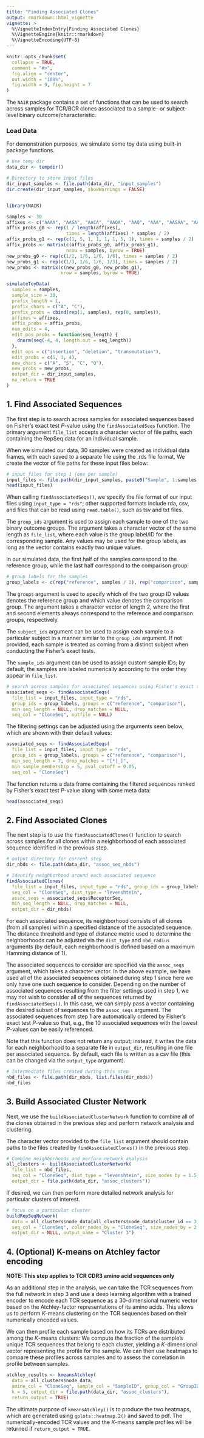 ```yaml
---
title: "Finding Associated Clones"
output: rmarkdown::html_vignette
vignette: >
  %\VignetteIndexEntry{Finding Associated Clones}
  %\VignetteEngine{knitr::rmarkdown}
  %\VignetteEncoding{UTF-8}
---
```


```r
knitr::opts_chunk$set(
  collapse = TRUE,
  comment = "#>",
  fig.align = "center", 
  out.width = "100%",
  fig.width = 9, fig.height = 7
)
```


The `NAIR` package contains a set of functions that can be used to search across samples for TCR/BCR clones associated to a sample- or subject-level binary outcome/characteristic. 


### Load Data

For demonstration purposes, we simulate some toy data using built-in package functions.

```r
# Use temp dir
data_dir <- tempdir()

# Directory to store input files
dir_input_samples <- file.path(data_dir, "input_samples")
dir.create(dir_input_samples, showWarnings = FALSE)


library(NAIR)

samples <- 30
affixes <- c("AAAA", "AASA", "AACA", "AAQA", "AAQ", "AAA", "AASAA", "AAAAA")
affix_probs_g0 <- rep(1 / length(affixes), 
                      times = length(affixes) * samples / 2)
affix_probs_g1 <- rep(c(1, 5, 1, 1, 1, 1, 5, 1), times = samples / 2)
affix_probs <- matrix(c(affix_probs_g0, affix_probs_g1),
                      nrow = samples, byrow = TRUE)
new_probs_g0 <- rep(c(1/2, 1/6, 1/6, 1/6), times = samples / 2)
new_probs_g1 <- rep(c(1/3, 1/6, 1/6, 1/3), times = samples / 2)
new_probs <- matrix(c(new_probs_g0, new_probs_g1),
                    nrow = samples, byrow = TRUE)

simulateToyData(
  samples = samples,
  sample_size = 30,
  prefix_length = 1,
  prefix_chars = c("A", "C"),
  prefix_probs = cbind(rep(1, samples), rep(0, samples)),
  affixes = affixes,
  affix_probs = affix_probs,
  num_edits = 4,
  edit_pos_probs = function(seq_length) {
    dnorm(seq(-4, 4, length.out = seq_length))
  },
  edit_ops = c("insertion", "deletion", "transmutation"),
  edit_probs = c(5, 1, 4),
  new_chars = c("A", "S", "C", "Q"),
  new_probs = new_probs,
  output_dir = dir_input_samples,
  no_return = TRUE
)
```


## 1. Find Associated Sequences

The first step is to search across samples for associated sequences based on Fisher's exact test $P$-value using the `findAssociatedSeqs` function. The primary argument `file_list` accepts a character vector of file paths, each containing the RepSeq data for an individual sample.

When we simulated our data, 30 samples were created as individual data frames, with each saved to a separate file using the .rds file format. We create the vector of file paths for these input files below:

```r
# input files for step 1 (one per sample)
input_files <- file.path(dir_input_samples, paste0("Sample", 1:samples, ".rds"))
head(input_files)
```

When calling `findAssociatedSeqs()`, we specify the file format of our input files using `input_type = "rds"`; other supported formats include rda, csv, and files that can be read using `read.table()`, such as tsv and txt files.

The `group_ids` argument is used to assign each sample to one of the two binary outcome groups. The argument takes a character vector of the same length as `file_list`, where each value is the group label/ID for the corresponding sample. Any values may be used for the group labels, as long as the vector contains exactly two unique values.

In our simulated data, the first half of the samples correspond to the reference group, while the last half correspond to the comparison group:

```r
# group labels for the samples
group_labels <- c(rep("reference", samples / 2), rep("comparison", samples / 2))
```

The `groups` argument is used to specify which of the two group ID values denotes the reference group and which value denotes the comparison group. The argument takes a character vector of length 2, where the first and second elements always correspond to the reference and comparison groups, respectively.

The `subject_ids` argument can be used to assign each sample to a particular subject in a manner similar to the `group_ids` argument. If not provided, each sample is treated as coming from a distinct subject when conducting the Fisher's exact tests.

The `sample_ids` argument can be used to assign custom sample IDs; by default, the samples are labeled numerically according to the order they appear in `file_list`.

```r
# search across samples for associated sequences using Fisher's exact test
associated_seqs <- findAssociatedSeqs(
  file_list = input_files, input_type = "rds", 
  group_ids = group_labels, groups = c("reference", "comparison"), 
  min_seq_length = NULL, drop_matches = NULL,
  seq_col = "CloneSeq", outfile = NULL)
```

The filtering settings can be adjusted using the arguments seen below, which are shown with their default values:

```r
associated_seqs <- findAssociatedSeqs(
  file_list = input_files, input_type = "rds", 
  group_ids = group_labels, groups = c("reference", "comparison"), 
  min_seq_length = 7, drop_matches = "[*|_]",
  min_sample_membership = 5, pval_cutoff = 0.05,
  seq_col = "CloneSeq")
```

The function returns a data frame containing the filtered sequences ranked by Fisher's exact test $P$-value along with some meta data:

```r
head(associated_seqs)
```


## 2. Find Associated Clones

The next step is to use the `findAssociatedClones()` function to search across samples for all clones within a neighborhood of each associated sequence identified in the previous step. 

```r
# output directory for current step
dir_nbds <- file.path(data_dir, "assoc_seq_nbds")

# Identify neighborhood around each associated sequence
findAssociatedClones(
  file_list = input_files, input_type = "rds", group_ids = group_labels,
  seq_col = "CloneSeq", dist_type = "levenshtein",
  assoc_seqs = associated_seqs$ReceptorSeq,
  min_seq_length = NULL, drop_matches = NULL,
  output_dir = dir_nbds)
```

For each associated sequence, its neighborhood consists of all clones (from all samples) within a specified distance of the associated sequence. The distance threshold and type of distance metric used to determine the neighborhoods can be adjusted via the `dist_type` and `nbd_radius` arguments (by default, each neighborhood is defined based on a maximum Hamming distance of 1).

The associated sequences to consider are specified via the `assoc_seqs` argument, which takes a character vector. In the above example, we have used all of the associated sequences obtained during step 1 since here we only have one such sequence to consider. Depending on the number of associated sequences resulting from the filter settings used in step 1, we may not wish to consider all of the sequences returned by `findAssociatedSeqs()`. In this case, we can simply pass a vector containing the desired subset of sequences to the `assoc_seqs` argument. The associated sequences from step 1 are automatically ordered by Fisher's exact test $P$-value so that, e.g., the 10 associated sequences with the lowest $P$-values can be easily referenced.

Note that this function does not return any output; instead, it writes the data for each neighborhood to a separate file in `output_dir`, resulting in one file per associated sequence. By default, each file is written as a csv file (this can be changed via the `output_type` argument).

```r
# Intermediate files created during this step
nbd_files <- file.path(dir_nbds, list.files(dir_nbds))
nbd_files
```



## 3. Build Associated Cluster Network

Next, we use the `buildAssociatedClusterNetwork` function to combine all of the clones obtained in the previous step and perform network analysis and clustering. 

The character vector provided to the `file_list` argument should contain paths to the files created by `findAssociatedClones()` in the previous step.

```r
# Combine neighborhoods and perform network analysis
all_clusters <- buildAssociatedClusterNetwork(
  file_list = nbd_files,
  seq_col = "CloneSeq", dist_type = "levenshtein", size_nodes_by = 1.5,
  output_dir = file.path(data_dir, "assoc_clusters"))
```

If desired, we can then perform more detailed network analysis for particular clusters of interest.

```r
# focus on a particular cluster
buildRepSeqNetwork(
  data = all_clusters$node_data[all_clusters$node_data$cluster_id == 3, ],
  seq_col = "CloneSeq", color_nodes_by = "CloneSeq", size_nodes_by = 2,
  output_dir = NULL, output_name = "Cluster 3")
```


## 4. (Optional) K-means on Atchley factor encoding

**NOTE: This step applies to TCR CDR3 amino acid sequences only**

As an additional step in the analysis, we can take the TCR sequences from the full network in step 3 and use a deep learning algorithm with a trained encoder to encode each TCR sequence as a 30-dimensional numeric vector based on the Atchley-factor representations of its amino acids. This allows us to perform $K$-means clustering on the TCR sequences based on their numerically encoded values. 

We can then profile each sample based on how its TCRs are distributed among the $K$-means clusters: We compute the fraction of the sample's unique TCR sequences that belong to each cluster, yielding a $K$-dimensional vector representing the profile for the sample. We can then use heatmaps to compare these profiles across samples and to assess the correlation in profile between samples.

```r
atchley_results <- kmeansAtchley(
  data = all_clusters$node_data,
  amino_col = "CloneSeq", sample_col = "SampleID", group_col = "GroupID",
  k = 5, output_dir = file.path(data_dir, "assoc_clusters"), 
  return_output = TRUE)
```

The ultimate purpose of `kmeansAtchley()` is to produce the two heatmaps, which are generated using `gplots::heatmap.2()` and saved to pdf. The numerically-encoded TCR values and the $K$-means sample profiles will be returned if `return_output = TRUE`.